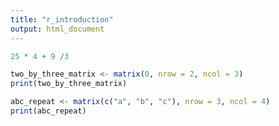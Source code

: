 ```yaml
---
title: "r_introduction"
output: html_document
---
```



```r
25 * 4 + 9 /3

```

```r
two_by_three_matrix <- matrix(0, nrow = 2, ncol = 3)
print(two_by_three_matrix)

abc_repeat <- matrix(c("a", "b", "c"), nrow = 3, ncol = 4)
print(abc_repeat)


```